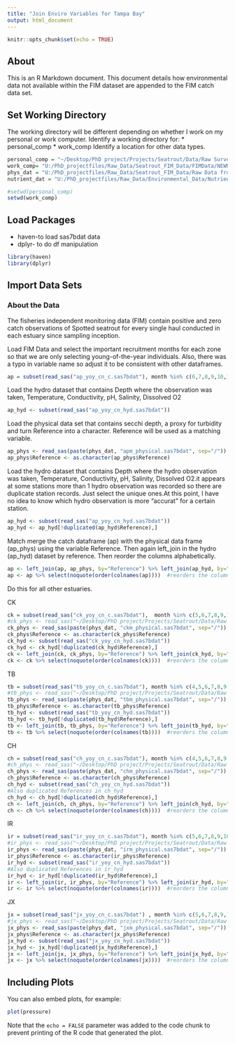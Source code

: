 ```yaml
---
title: "Join Enviro Variables for Tampa Bay"
output: html_document
---
```


```r
knitr::opts_chunk$set(echo = TRUE)
```

## About

This is an R Markdown document. 
This document details how environmental data not available within the FIM dataset are appended to the FIM catch data set. 

## Set Working Directory ###

The working directory will be different depending on whether I work on my personal or work computer. Identify a working directory for:
  * personal_comp
  * work_comp
Identify a location for other data types. 
  
```r
personal_comp = "~/Desktop/PhD project/Projects/Seatrout/Data/Raw Survey Data/Seatrout FIM Data"
work_comp= "U:/PhD_projectfiles/Raw_Data/Seatrout_FIM_Data/FIMData/NEWNov7"
phys_dat = "U:/PhD_projectfiles/Raw_Data/Seatrout_FIM_Data/Raw Data from fimaster-data-sas-inshore"
nutrient_dat = "U:/PhD_projectfiles/Raw_Data/Environmental_Data/Nutrients"

#setwd(personal_comp)
setwd(work_comp)
```

## Load Packages 
* haven-to load sas7bdat data
* dplyr- to do df manipulation

```r
library(haven) 
library(dplyr) 
```

## Import Data Sets
### About the Data
The fisheries independent monitoring data (FIM) contain positive and zero catch observations of Spotted seatrout for every single haul conducted in each estuary since sampling inception.  


Load FIM Data and select the important recruitment months for each zone so that we are only selecting young-of-the-year individuals. Also, there was a typo in variable name so adjust it to be consistent with other dataframes. 
``` r
ap = subset(read_sas("ap_yoy_cn_c.sas7bdat"), month %in% c(6,7,8,9,10,11)) %>% mutate(bUnk=bunk) %>% select(-bunk) 
```
 Load the hydro dataset that contains Depth where the observation was taken, Temperature, Conductivity, pH, Salinity, Dissolved O2
```r
ap_hyd <- subset(read_sas("ap_yoy_cn_hyd.sas7bdat")) 
```
Load the physical data set that contains secchi depth, a proxy for turbidity and turn Reference into a character. Reference will be used as a matching variable. 

```r
ap_phys <- read_sas(paste(phys_dat, "apm_physical.sas7bdat", sep="/")) %>% select(Reference, Secchi_on_bottom, Secchi_depth)
ap_phys$Reference <- as.character(ap_phys$Reference)
```

Load the hydro dataset that contains Depth where the hydro observation was taken, Temperature, Conductivity, pH, Salinity, Dissolved O2.it appears at some stations more than 1 hydro observation was recorded so there are duplicate station records. Just select the unique ones.At this point, I have no idea to know which hydro observation is more "accurat" for a certain station. 

``` r
ap_hyd <- subset(read_sas("ap_yoy_cn_hyd.sas7bdat")) 
ap_hyd <- ap_hyd[!duplicated(ap_hyd$Reference),]
```
Match merge the catch dataframe (ap) with the physical data frame (ap_phys) using the variable Reference. Then again left_join in the hydro (ap_hyd) dataset by reference. Then reorder the columns alphabetically. 

```r
ap <- left_join(ap, ap_phys, by="Reference") %>% left_join(ap_hyd, by="Reference")
ap <- ap %>% select(noquote(order(colnames(ap))))  #reorders the columns alphabetically 
```

Do this for all other estuaries.


CK
```r
ck = subset(read_sas("ck_yoy_cn_c.sas7bdat"),  month %in% c(5,6,7,8,9,10,11))
#ck_phys <- read_sas("~/Desktop/PhD project/Projects/Seatrout/Data/Raw Survey Data/Seatrout FIM Data/ckm_physical.sas7bdat") %>% select(Reference, Secchi_on_bottom, Secchi_depth)
ck_phys <- read_sas(paste(phys_dat, "ckm_physical.sas7bdat", sep="/")) %>% select(Reference, Secchi_on_bottom, Secchi_depth)
ck_phys$Reference <- as.character(ck_phys$Reference)
ck_hyd <- subset(read_sas("ck_yoy_cn_hyd.sas7bdat")) 
ck_hyd <- ck_hyd[!duplicated(ck_hyd$Reference),]
ck <- left_join(ck, ck_phys, by="Reference") %>% left_join(ck_hyd, by="Reference")
ck <- ck %>% select(noquote(order(colnames(ck))))  #reorders the columns alphabetically 
```
TB
```r
tb = subset(read_sas("tb_yoy_cn_c.sas7bdat"), month %in% c(4,5,6,7,8,9,10)) 
#tb_phys <- read_sas("~/Desktop/PhD project/Projects/Seatrout/Data/Raw Survey Data/Seatrout FIM Data/tbm_physical.sas7bdat") %>% select(Reference, Secchi_on_bottom, Secchi_depth)
tb_phys <- read_sas(paste(phys_dat, "tbm_physical.sas7bdat", sep="/")) %>% select(Reference, Secchi_on_bottom, Secchi_depth)
tb_phys$Reference <- as.character(tb_phys$Reference)
tb_hyd <- subset(read_sas("tb_yoy_cn_hyd.sas7bdat")) 
tb_hyd <- tb_hyd[!duplicated(tb_hyd$Reference),]
tb <- left_join(tb, tb_phys, by="Reference") %>% left_join(tb_hyd, by="Reference")
tb <- tb %>% select(noquote(order(colnames(tb))))  #reorders the columns alphabetically 
```

CH
``` r
ch = subset(read_sas("ch_yoy_cn_c.sas7bdat"), month %in% c(4,5,6,7,8,9,10)) %>% mutate(bUnk=bunk) %>% select(-bunk) 
#ch_phys <- read_sas("~/Desktop/PhD project/Projects/Seatrout/Data/Raw Survey Data/Seatrout FIM Data/chm_physical.sas7bdat") %>% select(Reference, Secchi_on_bottom, Secchi_depth)
ch_phys <- read_sas(paste(phys_dat, "chm_physical.sas7bdat", sep="/")) %>% select(Reference, Secchi_on_bottom, Secchi_depth)
ch_phys$Reference <- as.character(ch_phys$Reference)
ch_hyd <- subset(read_sas("ch_yoy_cn_hyd.sas7bdat")) 
#Also duplicated References in ch_hyd
ch_hyd <- ch_hyd[!duplicated(ch_hyd$Reference),]
ch <- left_join(ch, ch_phys, by="Reference") %>% left_join(ch_hyd, by="Reference")
ch <- ch %>% select(noquote(order(colnames(ch))))  #reorders the columns alphabetically 
```

IR
```r
ir = subset(read_sas("ir_yoy_cn_c.sas7bdat"), month %in% c(5,6,7,8,9,10,11)) 
#ir_phys <- read_sas("~/Desktop/PhD project/Projects/Seatrout/Data/Raw Survey Data/Seatrout FIM Data/irm_physical.sas7bdat") %>% select(Reference, Secchi_on_bottom, Secchi_depth)
ir_phys <- read_sas(paste(phys_dat, "irm_physical.sas7bdat", sep="/")) %>% select(Reference, Secchi_on_bottom, Secchi_depth)
ir_phys$Reference <- as.character(ir_phys$Reference)
ir_hyd <- subset(read_sas("ir_yoy_cn_hyd.sas7bdat")) 
#Also duplicated References in ir_hyd
ir_hyd <- ir_hyd[!duplicated(ir_hyd$Reference),]
ir <- left_join(ir, ir_phys, by="Reference") %>% left_join(ir_hyd, by="Reference")
ir <- ir %>% select(noquote(order(colnames(ir))))  #reorders the columns alphabetically 
```

JX
```r
jx = subset(read_sas("jx_yoy_cn_c.sas7bdat") , month %in% c(5,6,7,8,9,10,11)) 
#jx_phys <- read_sas("~/Desktop/PhD project/Projects/Seatrout/Data/Raw Survey Data/Seatrout FIM Data/jxm_physical.sas7bdat") %>% select(Reference, Secchi_on_bottom, Secchi_depth)
jx_phys <- read_sas(paste(phys_dat, "jxm_physical.sas7bdat", sep="/")) %>% select(Reference, Secchi_on_bottom, Secchi_depth)
jx_phys$Reference <- as.character(jx_phys$Reference)
jx_hyd <- subset(read_sas("jx_yoy_cn_hyd.sas7bdat")) 
jx_hyd <- jx_hyd[!duplicated(jx_hyd$Reference),]
jx <- left_join(jx, jx_phys, by="Reference") %>% left_join(jx_hyd, by="Reference")
jx <- jx %>% select(noquote(order(colnames(jx))))  #reorders the columns alphabetically 
```




## Including Plots

You can also embed plots, for example:

```r
plot(pressure)
```

Note that the `echo = FALSE` parameter was added to the code chunk to prevent printing of the R code that generated the plot.
